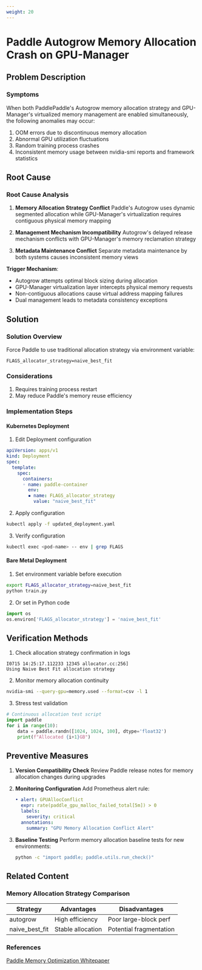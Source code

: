 ```yaml
---
weight: 20
---
```


# Paddle Autogrow Memory Allocation Crash on GPU-Manager

## Problem Description

### Symptoms
When both PaddlePaddle's Autogrow memory allocation strategy and GPU-Manager's virtualized memory management are enabled simultaneously, the following anomalies may occur:

1. OOM errors due to discontinuous memory allocation
2. Abnormal GPU utilization fluctuations
3. Random training process crashes
4. Inconsistent memory usage between nvidia-smi reports and framework statistics


## Root Cause

### Root Cause Analysis
1. **Memory Allocation Strategy Conflict**
   Paddle's Autogrow uses dynamic segmented allocation while GPU-Manager's virtualization requires contiguous physical memory mapping

2. **Management Mechanism Incompatibility**
   Autogrow's delayed release mechanism conflicts with GPU-Manager's memory reclamation strategy

3. **Metadata Maintenance Conflict**
   Separate metadata maintenance by both systems causes inconsistent memory views

**Trigger Mechanism**:
- Autogrow attempts optimal block sizing during allocation
- GPU-Manager virtualization layer intercepts physical memory requests
- Non-contiguous allocations cause virtual address mapping failures
- Dual management leads to metadata consistency exceptions

## Solution

### Solution Overview
Force Paddle to use traditional allocation strategy via environment variable:
```plaintext
FLAGS_allocator_strategy=naive_best_fit
```

### Considerations
1. Requires training process restart
2. May reduce Paddle's memory reuse efficiency

### Implementation Steps

#### Kubernetes Deployment
1. Edit Deployment configuration
```yaml
apiVersion: apps/v1
kind: Deployment
spec:
  template:
    spec:
      containers:
      ◦ name: paddle-container
        env:
        ▪ name: FLAGS_allocator_strategy
          value: "naive_best_fit"
```

2. Apply configuration
```bash
kubectl apply -f updated_deployment.yaml
```

3. Verify configuration
```bash
kubectl exec <pod-name> -- env | grep FLAGS
```

#### Bare Metal Deployment
1. Set environment variable before execution
```bash
export FLAGS_allocator_strategy=naive_best_fit
python train.py
```

2. Or set in Python code
```python
import os
os.environ['FLAGS_allocator_strategy'] = 'naive_best_fit'
```

## Verification Methods

1. Check allocation strategy confirmation in logs
```plaintext
I0715 14:25:17.112233 12345 allocator.cc:256]
Using Naive Best Fit allocation strategy
```

2. Monitor memory allocation continuity
```bash
nvidia-smi --query-gpu=memory.used --format=csv -l 1
```

3. Stress test validation
```python
# Continuous allocation test script
import paddle
for i in range(10):
    data = paddle.randn([1024, 1024, 100], dtype='float32')
    print(f"Allocated {i+1}GB")
```

## Preventive Measures

1. **Version Compatibility Check**
   Review Paddle release notes for memory allocation changes during upgrades

2. **Monitoring Configuration**
   Add Prometheus alert rule:
   ```yaml
   • alert: GPUAllocConflict
     expr: rate(paddle_gpu_malloc_failed_total[5m]) > 0
     labels:
       severity: critical
     annotations:
       summary: "GPU Memory Allocation Conflict Alert"
   ```

3. **Baseline Testing**
   Perform memory allocation baseline tests for new environments:
   ```bash
   python -c "import paddle; paddle.utils.run_check()"
   ```

## Related Content

### Memory Allocation Strategy Comparison
| Strategy           | Advantages          | Disadvantages         |
|--------------------|---------------------|-----------------------|
| autogrow           | High efficiency     | Poor large-block perf |
| naive_best_fit     | Stable allocation   | Potential fragmentation |

### References
[Paddle Memory Optimization Whitepaper](https://www.paddlepaddle.org.cn/documentation/docs/en/guides/flags/memory_en.html)
